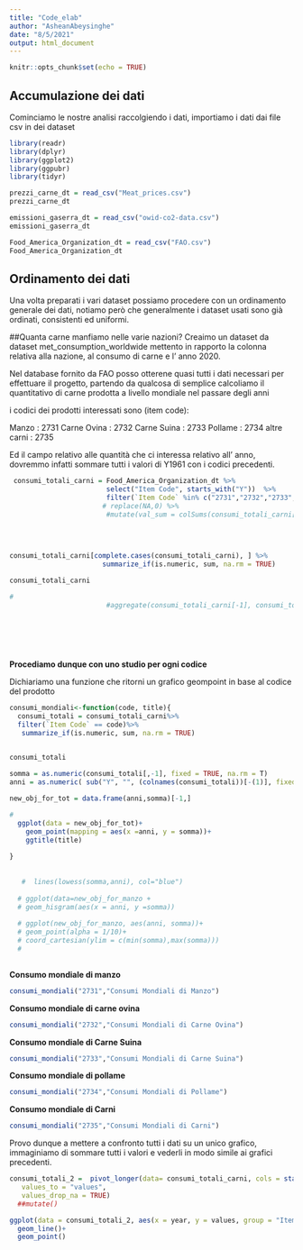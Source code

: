 ```yaml
---
title: "Code_elab"
author: "AsheanAbeysinghe"
date: "8/5/2021"
output: html_document
---
```


```r
knitr::opts_chunk$set(echo = TRUE)
```

## Accumulazione dei dati

Cominciamo le nostre analisi raccolgiendo i dati, importiamo i dati dai file csv in dei dataset



```r
library(readr)
library(dplyr)
library(ggplot2)
library(ggpubr)
library(tidyr)

prezzi_carne_dt = read_csv("Meat_prices.csv")
prezzi_carne_dt

emissioni_gaserra_dt = read_csv("owid-co2-data.csv")
emissioni_gaserra_dt

Food_America_Organization_dt = read_csv("FAO.csv")
Food_America_Organization_dt
```


## Ordinamento dei dati

Una volta preparati i vari dataset possiamo procedere con un ordinamento generale dei dati, notiamo però che 
generalmente i dataset usati sono già ordinati, consistenti ed uniformi.

##Quanta carne manfiamo nelle varie nazioni?
Creaimo un dataset da dataset met_consumption_worldwide mettento in rapporto la colonna relativa alla nazione, al consumo di carne e l' anno 2020.

<!-- # -->
<!-- #```{r pressure, echo=FALSE} -->


<!-- #consumi_manzo_2020 = consumi_carne_dt %>% -->
<!-- #  filter( TIME == 2020 , SUBJECT == "BEEF") -->
<!-- # -->
<!-- #media_consumi_manzo =  mean(dplyr::pull(consumi_manzo_2020, Value)) -->
<!-- # -->
<!-- #consumi_manzo_magg_2020 = consumi_manzo_2020 %>% -->
<!-- #  filter (Value > media_consumi_manzo) -->


<!--   ggplot(data = consumi_manzo_magg_2020, aes(x=LOCATION, y=Value, color=SUBJECT)) + -->
<!--   geom_bar(stat="identity") -->
<!-- ``` -->
<!-- ```{r pressure, echo=FALSE} -->


<!-- consumi_ovina_2020 = consumi_carne_dt %>% -->
<!--   filter( TIME == 2020 , SUBJECT == "SHEEP") -->

<!-- media_consumi_ovini =  mean(dplyr::pull(consumi_ovina_2020, Value)) -->

<!-- consumi_ovini_magg_2020 = consumi_ovina_2020 %>% -->
<!--   filter (Value > media_consumi_ovini) -->

<!-- ggplot(data = consumi_ovini_magg_2020, aes(x=LOCATION, y=Value, color=SUBJECT)) + -->
<!--   geom_bar(stat="identity") -->
<!-- ``` -->
<!-- ```{r pressure, echo=FALSE} -->


<!-- consumi_pollame_2020 = consumi_carne_dt %>% -->
<!--   filter( TIME == 2020 , SUBJECT == "POULTRY") -->

<!-- media_consumi_pollame =  mean(dplyr::pull(consumi_pollame_2020, Value)) -->

<!-- consumi_pollame_magg_2020 = consumi_pollame_2020 %>% -->
<!--   filter (Value > media_consumi_pollame) -->

<!-- ggplot(data = consumi_pollame_magg_2020, aes(x=LOCATION, y=Value, color=SUBJECT)) + -->
<!--   geom_bar(stat="identity") -->
<!-- ``` -->

Nel database fornito da FAO posso otterene quasi tutti i dati necessari per effettuare il progetto, 
partendo da qualcosa di semplice calcoliamo il quantitativo di carne prodotta a livello mondiale nel passare degli anni

i codici dei prodotti interessati sono (item code): 

 Manzo : 2731
 Carne Ovina : 2732
 Carne Suina : 2733
 Pollame : 2734
 altre carni : 2735
 
 
 Ed il campo relativo alle quantità che ci interessa relativo all' anno, dovremmo infatti sommare tutti i valori
 di Y1961 con i codici precedenti.
 
```r
 
 consumi_totali_carni = Food_America_Organization_dt %>%
                        select("Item Code", starts_with("Y"))  %>% 
                        filter(`Item Code` %in% c("2731","2732","2733","2734","2735"))
                       # replace(NA,0) %>%
                        #mutate(val_sum = colSums(consumi_totali_carni[,-1])) %>%
                        
                       
  

consumi_totali_carni[complete.cases(consumi_totali_carni), ] %>%
                       summarize_if(is.numeric, sum, na.rm = TRUE)

consumi_totali_carni

#
                        #aggregate(consumi_totali_carni[-1], consumi_totali_carni["Item Code"], sum, na.rm=TRUE)
 
 
 
 
 
```


**Procediamo dunque con uno studio per ogni codice**

Dichiariamo una funzione che ritorni un grafico geompoint in base al codice del prodotto 


```r

consumi_mondiali<-function(code, title){
  consumi_totali = consumi_totali_carni%>%
  filter(`Item Code` == code)%>%
   summarize_if(is.numeric, sum, na.rm = TRUE)


consumi_totali
  
somma = as.numeric(consumi_totali[,-1], fixed = TRUE, na.rm = T)
anni = as.numeric( sub("Y", "", (colnames(consumi_totali))[-(1)], fixed = TRUE))

new_obj_for_tot = data.frame(anni,somma)[-1,]

# 
  ggplot(data = new_obj_for_tot)+
    geom_point(mapping = aes(x =anni, y = somma))+
    ggtitle(title)
    
}
   
 
   #  lines(lowess(somma,anni), col="blue")
  
  # ggplot(data=new_obj_for_manzo + 
  # geom_hisgram(aes(x = anni, y =somma))
  
  # ggplot(new_obj_for_manzo, aes(anni, somma))+
  # geom_point(alpha = 1/10)+
  # coord_cartesian(ylim = c(min(somma),max(somma)))
  #   
               
```

**Consumo mondiale di manzo**
```r
consumi_mondiali("2731","Consumi Mondiali di Manzo")
```
**Consumo mondiale di carne ovina**
```r
consumi_mondiali("2732","Consumi Mondiali di Carne Ovina")
```
**Consumo mondiale di Carne Suina**
```r
consumi_mondiali("2733","Consumi Mondiali di Carne Suina")
```
**Consumo mondiale di pollame**
```r
consumi_mondiali("2734","Consumi Mondiali di Pollame")
```
**Consumo mondiale di Carni**
```r
consumi_mondiali("2735","Consumi Mondiali di Carni")
```

Provo dunque a mettere a confronto tutti i dati su un unico grafico, immaginiamo di sommare tutti i valori 
e vederli in modo simile ai grafici precedenti.

```r

consumi_totali_2 =  pivot_longer(data= consumi_totali_carni, cols = starts_with("Y"),  names_to = "year",
   values_to = "values",
   values_drop_na = TRUE) 
  ##mutate()

ggplot(data = consumi_totali_2, aes(x = year, y = values, group = "Item Code"))+
  geom_line()+
  geom_point()

```
